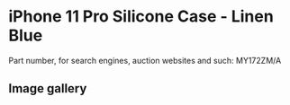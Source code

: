 
# iPhone 11 Pro Silicone Case - Linen Blue

Part number, for search engines, auction websites and such: MY172ZM/A

## Image gallery

<div style={{ width: "768px" }}>
  <GalleryComponent
    images={[
      {
        original: "/everysource/MY172.png",
        thumbnail: "/everypreview/MY172.png",
      },
      {
        original: "/everysource/MY172_AV1.png",
        thumbnail: "/everypreview/MY172_AV1.png",
      },
      {
        original: "/everysource/MY172_AV2.png",
        thumbnail: "/everypreview/MY172_AV2.png",
      },
      {
        original: "/everysource/MY172_AV3.png",
        thumbnail: "/everypreview/MY172_AV3.png",
      },
      {
        original: "/everysource/MY172_AV4.png",
        thumbnail: "/everypreview/MY172_AV4.png",
      },
      {
        original: "/everysource/MY172_AV5.png",
        thumbnail: "/everypreview/MY172_AV5.png",
      }
    ]}
  />
</div>